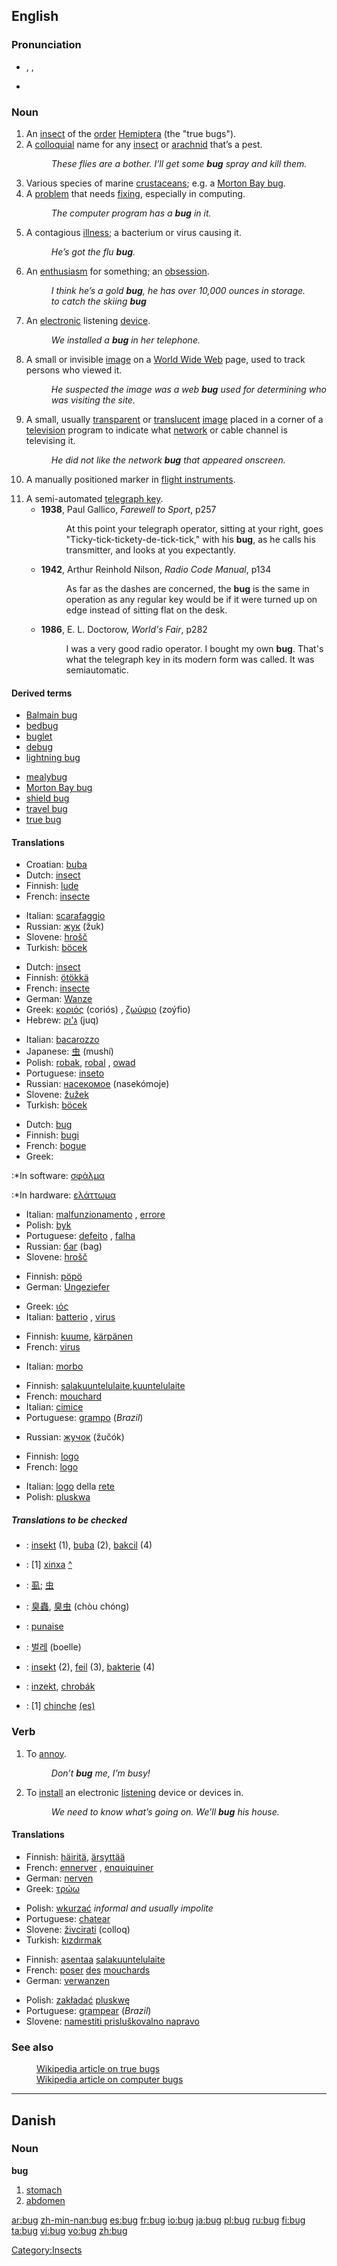 {{see|Bug}}
{{wikipedia}}
==English==

===Pronunciation===
*{{AHD|bŭg}}, {{IPA|/bʌɡ/}}, {{SAMPA|/bVg/}}
*{{audio|en-us-bug.ogg|Audio (US)}}
*:{{IPAchar|[[Rhymes:English:-ʌɡ|Rhymes: -ʌɡ]]}}

===Noun===
{{en-noun}}

# An [[insect]] of the [[order]] [[Hemiptera]] (the "true bugs").
# A [[colloquial]] name for any [[insect]] or [[arachnid]] that’s a pest.
#: ''These flies are a bother. I’ll get some '''bug''' spray and kill them.''
# Various species of marine [[crustacean]]s; e.g. a [[Morton Bay bug]].
# A [[problem]] that needs [[fixing]], especially in computing.
#: ''The computer program has a '''bug''' in it.''
# A contagious [[illness]]; a bacterium or virus causing it.
#: ''He’s got the flu '''bug'''.''
# An [[enthusiasm]] for something; an [[obsession]].
#: ''I think he’s a gold '''bug''', he has over 10,000 ounces in storage.''
#: ''to catch the skiing '''bug'''''
# An [[electronic]] listening [[device]].
#: ''We installed a '''bug''' in her telephone.''
# A small or invisible [[image]] on a [[World Wide Web]] page, used to track persons who viewed it.
#: ''He suspected the image was a web '''bug''' used for determining who was visiting the site.''
# A small, usually [[transparent]] or [[translucent]] [[image]] placed in a corner of a [[television]] program to indicate what [[network]] or cable channel is televising it.
#: ''He did not like the network '''bug''' that appeared onscreen.''
# {{figurative}} A manually positioned marker in [[flight instruments]].
# A semi-automated [[telegraph key]].
#*'''1938''', Paul Gallico, ''Farewell to Sport'', p257
#*:At this point your telegraph operator, sitting at your right, goes "Ticky-tick-tickety-de-tick-tick," with his '''bug''', as he calls his transmitter, and looks at you expectantly.
#*'''1942''', Arthur Reinhold Nilson, ''Radio Code Manual'', p134
#*:As far as the dashes are concerned, the '''bug''' is the same in operation as any regular key would be if it were turned up on edge instead of sitting flat on the desk.
#*'''1986''', E. L. Doctorow, ''World's Fair'', p282
#*:I was a very good radio operator. I bought my own '''bug'''. That's what the telegraph key in its modern form was called. It was semiautomatic.

====Derived terms====
{{top2}}
*[[Balmain bug]]
*[[bedbug]]
*[[buglet]]
*[[debug]]
*[[lightning bug]]
{{mid2}}
*[[mealybug]]
*[[Morton Bay bug]]
*[[shield bug]]
*[[travel bug]]
*[[true bug]]
{{bottom}}

====Translations====
{{trans-top|an insect of the order Hemiptera}}
*Croatian: [[buba]] {{f}}
*Dutch: [[insect]] {{n}}
*Finnish: [[lude#Finnish|lude]]
*French: [[insecte]] {{m}}
{{trans-mid}}
*Italian: [[scarafaggio]] {{m}}
*Russian: [[жук]] (žuk) {{m}}
*Slovene: [[hrošč]] {{m}}
*Turkish: [[böcek]]
{{trans-bottom}}

{{trans-top|a colloquial name for insect}}
*Dutch: [[insect]] {{n}}
*Finnish: [[ötökkä]]
*French: [[insecte]] {{m}}
*German: [[Wanze]] {{f}}
*Greek: [[κοριός]] (coriós) {{m}}, [[ζωύφιο]] (zoýfio) {{n}}
*Hebrew: [[ג'וק]] (juq) {{m}}
{{trans-mid}}
*Italian: [[bacarozzo]] {{m}}
*Japanese: [[虫]] (mushí)
*Polish: [[robak]], [[robal]] {{m}}, [[owad]] {{m}}
*Portuguese: [[inseto]] {{m}}
*Russian: [[насекомое]] (nasekómoje) {{n}}
*Slovene: [[žužek]] {{m}}
*Turkish: [[böcek]]
{{trans-bottom}}

{{trans-top|various species of marine crustaceans}}
{{trans-mid}}
{{trans-bottom}}

{{trans-top|a problem that needs fixing (esp. in computing)}}
*Dutch: [[bug]] {{m}}
*Finnish: [[bugi]]
*French: [[bogue]] {{m}}
*Greek:
:*In software: [[σφάλμα]]  {{n}}
:*In hardware: [[ελάττωμα]] {{n}}
{{trans-mid}}
*Italian: [[malfunzionamento]] {{m}}, [[errore]] {{m}}
*Polish: [[byk]] {{m}}
*Portuguese: [[defeito]] {{m}}, [[falha]] {{f}}
*Russian: [[баг]] (bag) {{m}}
*Slovene: [[hrošč]] {{m}}
{{trans-bottom}}

{{trans-top|a contagious illness, bacteria, virus}}
*Finnish: [[pöpö]]
*German: [[Ungeziefer]] {{n}}
{{trans-mid}}
*Greek: [[ιός]] {{m}}
*Italian: [[batterio]] {{m}}, [[virus]] {{m}}
{{trans-bottom}}

{{trans-top|an enthusiasm for something}}
*Finnish: [[kuume]], [[kärpänen]]
*French: [[virus]] {{m}}
{{trans-mid}}
*Italian: [[morbo]] {{m}}
{{trans-bottom}}

{{trans-top|an electronic listening device}}
*Finnish: [[salakuuntelulaite]],[[kuuntelulaite]]
*French: [[mouchard]] {{m}}
*Italian: [[cimice]] {{m}}
*Portuguese: [[grampo]] {{m}} (''Brazil'')
{{trans-mid}}
*Russian: [[жучок]] (žučók) {{m}}
{{trans-bottom}}

{{trans-top|a small or invisible image on a World Wide Web page}}
{{trans-mid}}
{{trans-bottom}}

{{trans-top|a small image placed in a corner of a television program}}
*Finnish: [[logo]]
*French: [[logo]] {{m}}
{{trans-mid}}
*Italian: [[logo]] della [[rete]]{{m}}
*Polish: [[pluskwa]] {{f}}
{{trans-bottom}}

{{trans-top|manually positioned marker in flight instruments}}
{{trans-mid}}
{{trans-bottom}}

{{trans-top|a card cheat's bug is a holdout device}}
{{trans-mid}}
{{trans-bottom}}

{{trans-top|a semi-automated telegraph key}}
{{trans-mid}}
{{trans-bottom}}

=====Translations to be checked=====
{{checktrans}}
*{{ttbc|Bosnian}}: [[insekt]] {{m}} (1), [[buba]] {{f}} (2), [[bakcil]] {{m}} (4)
*{{ttbc|Catalan}}: [1] [[xinxa]] {{f}} [[:ca:xinxa|^]]
*{{ttbc|CJK Characters}}: [[虱]]; [[虫]]
*{{ttbc|Chinese}}: [[臭蟲]], [[臭虫]] (chòu chóng)
*{{ttbc|French}}: [[punaise]]
*{{ttbc|Korean}}: [[벌레]] (boelle)
*{{ttbc|Norwegian}}: [[insekt]] {{n}} (2), [[feil]] {{m}} (3), [[bakterie]] {{m}} (4)
*{{ttbc|Slovak}}: [[inzekt]], [[chrobák]] {{m}}
*{{ttbc|Spanish}}: [1] [[chinche]] {{f}} [[:es:chinche|(es)]]

===Verb===
{{en-verb|[[bugs]]|[[bugging]]|[[bugged]]}}

# {{contex|informal|transitive}} To [[annoy]].
#: ''Don’t '''bug''' me, I’m busy!''
# {{transitive}} To [[install]] an electronic [[listening]] device or devices in.
#: ''We need to know what’s going on.  We’ll '''bug''' his house.''

====Translations====
{{trans-top|to annoy}}
*Finnish: [[häiritä]], [[ärsyttää]]
*French: [[ennerver]] , [[enquiquiner]]
*German: [[nerven]]
*Greek: [[τρώω]]
{{trans-mid}}
*Polish: [[wkurzać]] ''informal and usually impolite''
*Portuguese: [[chatear]]
*Slovene: [[živcirati]] (colloq)
*Turkish: [[kızdırmak]]
{{trans-bottom}}

{{trans-top|to install an electronic listening device in}}
*Finnish: [[asentaa]] [[salakuuntelulaite]]
*French: [[poser]] [[des]] [[mouchard]]s
*German: [[verwanzen]]
{{trans-mid}}
*Polish: [[zakładać]] [[pluskwę]]
*Portuguese: [[grampear]] (''Brazil'')
*Slovene: [[namestiti prisluškovalno napravo]]
{{trans-bottom}}

===See also===
: [[w:Hemiptera|Wikipedia article on true bugs]]
: [[w:computer bug|Wikipedia article on computer bugs]]

----

==Danish==

===Noun===
'''bug''' {{c}}

# [[stomach]]
# [[abdomen]]

[[Category:Insects]]

[[ar:bug]]
[[zh-min-nan:bug]]
[[es:bug]]
[[fr:bug]]
[[io:bug]]
[[ja:bug]]
[[pl:bug]]
[[ru:bug]]
[[fi:bug]]
[[ta:bug]]
[[vi:bug]]
[[vo:bug]]
[[zh:bug]]